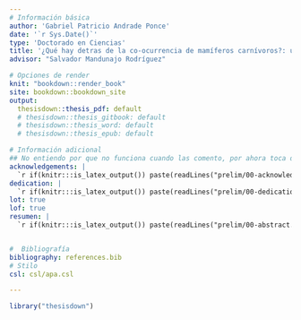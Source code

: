 ```yaml
---
# Información básica
author: 'Gabriel Patricio Andrade Ponce'
date: '`r Sys.Date()`'
type: 'Doctorado en Ciencias'
title: '¿Qué hay detras de la co-ocurrencia de mamíferos carnívoros?: un enfoque de fototrampeo y modelos jerárquicos'
advisor: "Salvador Mandunajo Rodríguez"

# Opciones de render
knit: "bookdown::render_book"
site: bookdown::bookdown_site
output: 
  thesisdown::thesis_pdf: default
  # thesisdown::thesis_gitbook: default
  # thesisdown::thesis_word: default
  # thesisdown::thesis_epub: default

# Información adicional
## No entiendo por que no funciona cuando las comento, por ahora toca dejarlas.
acknowledgements: |
  `r if(knitr:::is_latex_output()) paste(readLines("prelim/00-acknowledge.Rmd"), collapse = '\n  ')`
dedication: |
  `r if(knitr:::is_latex_output()) paste(readLines("prelim/00-dedication.Rmd"), collapse = '\n  ')`
lot: true
lof: true
resumen: |
  `r if(knitr:::is_latex_output()) paste(readLines("prelim/00-abstract.Rmd"), collapse = '\n  ')`


#  Bibliografía
bibliography: references.bib
# Stilo
csl: csl/apa.csl

---
```


```r
library("thesisdown")
```

<!--Plantilla LTXHummingbird, para tesis del Instituto de Ecología A.C. (INECOL), optimizada para Rmarkdown y bookdown

 Esta plantilla esta basada en el formato reedthesis utilizando la paqueteria Thesisdown-->



